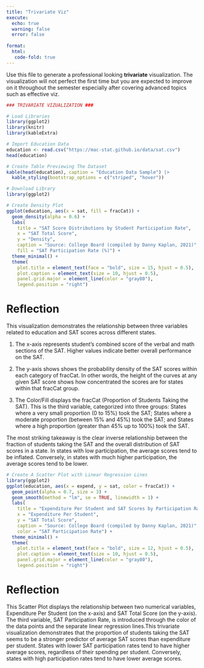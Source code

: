 ```yaml
---
title: "Trivariate Viz"
execute: 
  echo: true 
  warning: false
  error: false 
  
format: 
  html:
   code-fold: true 
---
```


Use this file to generate a professional looking **trivariate** visualization.  The visualization will not perfect the first time but you are expected to improve on it throughout the semester especially after covering advanced topics such as effective viz.

```r
### TRIVARIATE VIZUALIZATION ###

# Load Libraries 
library(ggplot2)
library(knitr)
library(kableExtra)

# Import Education Data
education <- read.csv("https://mac-stat.github.io/data/sat.csv")
head(education)

# Create Table Previewing The Dataset 
kable(head(education), caption = "Education Data Sample") |> 
  kable_styling(bootstrap_options = c("striped", "hover"))
```
```r
# Download Library 
library(ggplot2)

# Create Density Plot
ggplot(education, aes(x = sat, fill = fracCat)) + 
  geom_density(alpha = 0.6) +                                                # Adjust Transparency 
  labs(
    title = "SAT Score Distributions by Student Participation Rate",
    x = "SAT Total Score",
    y = "Density",
    caption = "Source: College Board (compiled by Danny Kaplan, 2021)",
    fill = "SAT Participation Rate (%)") +
  theme_minimal() +                                                           # Cleaner theme
  theme(
    plot.title = element_text(face = "bold", size = 15, hjust = 0.5),         # Make Title Bold and Centered
    plot.caption = element_text(size = 10, hjust = 0.5),                      # Adjust size of caption
    panel.grid.major = element_line(color = "gray80"),                        # Adjust grid lines
    legend.position = "right")                                                # Position the Legend on the right
```

# Reflection 
This visualization demonstrates the relationship between three variables related to education and SAT scores across different states.

1. The x-axis represents student's combined score of the verbal and math sections of the SAT. Higher values indicate better overall performance on the SAT.

2. The y-axis shows shows the probability density of the SAT scores within each category of fracCat. In other words, the height of the curves at any given SAT score shows how concentrated the scores are for states within that fracCat group.

3. The Color/Fill displays the fracCat (Proportion of Students Taking the SAT). This is the third variable, categorized into three groups: States where a very small proportion (0 to 15%) took the SAT; States where a moderate proportion (between 15% and 45%) took the SAT; and States where a high proportion (greater than 45% up to 100%) took the SAT.

The most striking takeaway is the clear inverse relationship between the fraction of students taking the SAT and the overall distribution of SAT scores in a state. In states with low participation, the average scores tend to be inflated.
Conversely, in states with much higher participation, the average scores tend to be lower. 

```r
# Create A Scatter Plot with Linear Regression Lines
library(ggplot2)
ggplot(education, aes(x = expend, y = sat, color = fracCat)) +
  geom_point(alpha = 0.7, size = 3) +                                         #Adjust Transparency and Point Size
  geom_smooth(method = "lm", se = TRUE, linewidth = 1) +                      # Keep regression lines with confidence intervals
  labs(
    title = "Expenditure Per Student and SAT Scores by Participation Rate",
    x = "Expenditure Per Student",
    y = "SAT Total Score",
    caption = "Source: College Board (compiled by Danny Kaplan, 2021)",
    color = "SAT Participation Rate") +
  theme_minimal() +
  theme(
    plot.title = element_text(face = "bold", size = 12, hjust = 0.5),         # Make Title Bold and Centered
    plot.caption = element_text(size = 10, hjust = 0.5),                      # Adjust size of caption
    panel.grid.major = element_line(color = "gray80"),                        # Adjust grid lines
    legend.position = "right")                                                # Position the Legend on the right
```

# Reflection 

This Scatter Plot displays the relationship between two numerical variables, Expenditure Per Student (on the x-axis) and SAT Total Score (on the y-axis). The third variable, SAT Participation Rate, is introduced through the color of the data points and the separate linear regression lines.This trivariate visualization demonstrates that the proportion of students taking the SAT seems to be a stronger predictor of average SAT scores than expenditure per student. States with lower SAT participation rates tend to have higher average scores, regardless of their spending per student. Conversely, states with high participation rates tend to have lower average scores.


